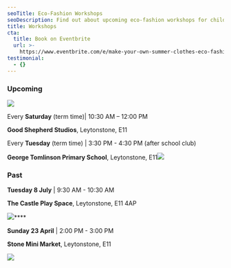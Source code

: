 ```yaml
---
seoTitle: Eco-Fashion Workshops
seoDescription: Find out about upcoming eco-fashion workshops for children in East London.
title: Workshops
cta:
  title: Book on Eventbrite
  url: >-
    https://www.eventbrite.com/e/make-your-own-summer-clothes-eco-fashion-kids-workshop-tickets-1309797572799
testimonial:
  - {}
---
```


### Upcoming

![](</good shepherd studios workshop.png>)

Every **Saturday** (term time)| 10:30 AM – 12:00 PM

**Good Shepherd Studios**, Leytonstone, E11

<ButtonComponent label="More info" url="https://wemakekidsclub.com/news/ecofashion-kids-workshops-leytonstone" />

Every **Tuesday** (term time) | 3:30 PM - 4:30 PM (after school club)

**George Tomlinson Primary School**, Leytonstone, E11![](</george tomlinson after school club.png>)

### Past

**Tuesday 8 July** | 9:30 AM - 10:30 AM

**The Castle Play Space**, Leytonstone, E11 4AP

![](</the castle play space workshop.png>)\*\*\*\*

**Sunday 23 April** | 2:00 PM - 3:00 PM

**Stone Mini Market**, Leytonstone, E11

![](</stone mini market workshop.png>)
